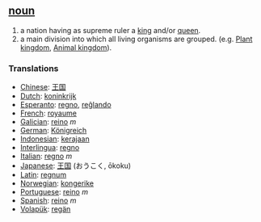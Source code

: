 == [[noun]] ==
#a nation having as supreme ruler a [[king]] and/or [[queen]].
#a main division into which all living organisms are grouped. (e.g. [[Plant kingdom]], [[Animal kingdom]]).

=== Translations ===
*[[Chinese]]: [[王国]]
*[[Dutch]]: [[koninkrijk]]
*[[Esperanto]]: [[regno]], [[reĝlando]] 
*[[French]]: [[royaume]]
*[[Galician]]: [[reino]] ''m''
*[[German]]: [[Königreich]]
*[[Indonesian]]: [[raja|kerajaan]]
*[[Interlingua]]: [[regno]]
*[[Italian]]: [[regno]] ''m''
*[[Japanese]]: [[王国]] (おうこく, ōkoku)
*[[Latin]]: [[regnum]]
*[[Norwegian]]: [[kongerike]]
*[[Portuguese]]: [[reino]] ''m''
*[[Spanish]]: [[reino]] ''m''
*[[Volapük]]: [[regän]]